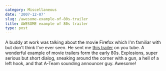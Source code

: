 ```yaml
---
category: Miscellaneous
date: '2007-12-07'
slug: /awesome-example-of-80s-trailer
title: AWESOME example of 80s trailer
type: post
---
```



A buddy at work was talking about the movie Firefox which I'm
familiar with but don't think I've ever seen. He sent me
[this trailer](http://www.youtube.com/watch?v=wdnnZMyKpg4) on you
tube. A wonderful example of movie trailers form the early 80s.
Explosions, super serious but short dialog, sneaking around the
corner with a gun, a hell of a left hook, and that A-Team sounding
announcer guy. Awesome!